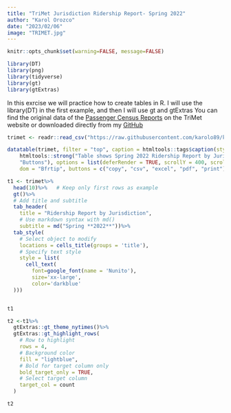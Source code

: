```yaml
---
title: "TriMet Jurisdiction Ridership Report- Spring 2022"
author: "Karol Orozco"
date: "2023/02/06"
image: "TRIMET.jpg"
---
```



```r
knitr::opts_chunk$set(warning=FALSE, message=FALSE)

library(DT)
library(png)
library(tidyverse)
library(gt)
library(gtExtras)


```

In this exrcise we will practice how to create tables in R. I will use the library(DT) in the first example, and then I will use  gt and gtExtras
You can find the original data of the [Passenger Census Reports](https://trimet.org/about/performance.htm#route) on the TriMet website or downloaded directly from my [GitHub](https://github.com/karolo89/karolo_website/tree/main/viz/TriMet_table)


```r
trimet <- readr::read_csv("https://raw.githubusercontent.com/karolo89/karolo_website/main/viz/TriMet_table/trimet.csv")
```



```r
datatable(trimet, filter = "top", caption = htmltools::tags$caption(style = "caption-side: bottom; text-align: center;",
    htmltools::strong("Table shows Spring 2022 Ridership Report by Jurisdiction (Source: TriMet.org)")), editable = "cell", extensions = c("Scroller",
    "Buttons"), options = list(deferRender = TRUE, scrollY = 400, scroller = TRUE,
    dom = "Bfrtip", buttons = c("copy", "csv", "excel", "pdf", "print")))

```

```r
t1 <- trimet%>%
  head(10)%>%   # Keep only first rows as example
  gt()%>%
  # Add title and subtitle
  tab_header(
    title = "Ridership Report by Jurisdiction",
    # Use markdown syntax with md()
    subtitle = md("Spring **2022**"))%>%
  tab_style(
    # Select object to modify
    locations = cells_title(groups = 'title'),
    # Specify text style
    style = list(
      cell_text(
        font=google_font(name = 'Nunito'), 
        size='xx-large',
        color='darkblue'
  )))


t1


```


```r
t2 <-t1%>%
  gtExtras::gt_theme_nytimes()%>%
  gtExtras::gt_highlight_rows(
    # Row to highlight
    rows = 4, 
    # Background color
    fill = "lightblue",
    # Bold for target column only
    bold_target_only = TRUE,
    # Select target column
    target_col = count
  )

t2
```



